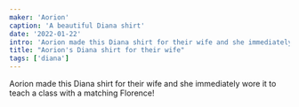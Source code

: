 ```yaml
---
maker: 'Aorion'
caption: 'A beautiful Diana shirt'
date: '2022-01-22'
intro: 'Aorion made this Diana shirt for their wife and she immediately wore it to teach a class with a matching Florence!'
title: "Aorion's Diana shirt for their wife"
tags: ['diana']
---
```


<!-- truncate -->

Aorion made this Diana shirt for their wife and she immediately wore it to teach a class with a matching Florence!

